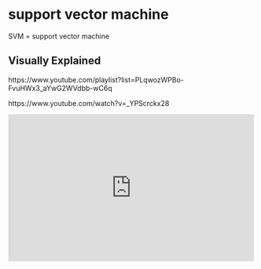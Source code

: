 # support vector machine

SVM = support vector machine

## Visually Explained

https://www.youtube.com/playlist?list=PLqwozWPBo-FvuHWx3_aYwG2WVdbb-wC6q

https://www.youtube.com/watch?v=_YPScrckx28

::: {show-in="html"}
<iframe width=500 height=300 frameborder="0" allowfullscreen src="https://www.youtube.com/embed/_YPScrckx28"></iframe>
:::